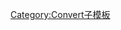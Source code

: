 {{convert/{{{d}}}Na|{{{1}}}|{{{2|}}}|{{{3|}}}|{{{4|}}}|s={{{s|}}}|r={{{r}}}
|n=dunam
|o=km2 mi2
|b=1337.803776
|j=3.126392417-{{{j|0}}}}}<noinclude>
[[Category:Convert子模板]]
</noinclude>